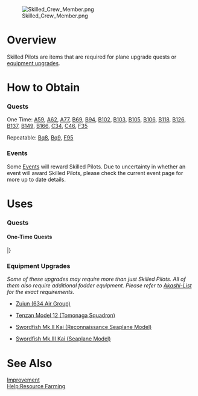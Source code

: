 [[File:Skilled_Crew_Member.png|right]]
=Overview=

Skilled Pilots are items that are required for plane upgrade quests or [[Improvement|equipment upgrades]]. 

=How to Obtain=
===Quests===

One Time: [[Quests#A59|A59]], 
[[Quests#A62|A62]], 
[[Quests#A77|A77]], 
[[Quests#B69|B69]], 
[[Quests#B94|B94]], 
[[Quests#B102|B102]], 
[[Quests#B103|B103]], 
[[Quests#B105|B105]], 
[[Quests#B106|B106]], 
[[Quests#B118|B118]], 
[[Quests#B126|B126]], 
[[Quests#B137|B137]], 
[[Quests#B149|B149]], 
[[Quests#B166|B166]], 
[[Quests#C34|C34]], 
[[Quests#C46|C46]], 
[[Quests#F35|F35]]
 
Repeatable: [[Quests#Bq8|Bq8]], 
[[Quests#Bq9|Bq9]], [[Quests#F95|F95]]

===Events===

Some [[Events]] will reward Skilled Pilots. Due to uncertainty in whether an event will award Skilled Pilots, please check the current event page for more up to date details.

=Uses=
===Quests===
<div class="mw-collapsible mw-collapsed"><h4>One-Time Quests</h4>
<div class="mw-collapsible-content">
{{QuestsHeader}}
{{Quests
| type = Factory
| listnum = F22
| reqQuest = Bm6
| namejp = 精鋭「艦戦」隊の新編成
| nameen = Organization of the new elite fighter force
| req = ''Skilled Pilot Required: Scrap two [[Zero Fighter Type 21]] and one [[Type 96 Fighter]] while your secretary ship is Houshou equipped with max-expertise [[Zero Fighter Type 21]]!''
*Completion Condition: Have a Skilled Pilot in the inventory, and:
*# Set [[Houshou]] equipped with a max-expertise [[Zero Fighter Type 21]] as the secretary ship, and then
*# Scrap two [[Zero Fighter Type 21]] and one [[Type 96 Fighter]]. 
| fuel = 0
| ammo = 0
| steel = 0
| bauxite = 50
| other = [[Zero Fighter Type 21 (Skilled)]]
| notes = Required for [[#F24|F24]] and [[#F28|F28]] 
''Monthly Quest''
| once = 
}}
{{Quests
| type = Factory
| listnum = F51
| reqQuest = 
| reqQuest2 = 
| namejp = 精鋭「水戦」隊の新編成
| nameen = Organize the New Elite Seaplane Group
| req = Organize a new Elite Squadron: Have a Secretary ship equipped with a [[Type 2 Seaplane Fighter Kai]] with Max Expertise and max modifications '''in the first slot'''and then scrap 2 [[Type 21 Zero Fighter]]s and 2 [[Zuiun]]. *Skilled Pilots is required to complete the process.
*Have a secretary ship equipped with a Maxed Expertise and Max Star '''in the first slot''' [[Type 2 Seaplane Fighter Kai]] and then Scrap 2 [[Type 21 Zero Fighter]] and 2 [[Zuiun]] in your inventory while the quest is activated.
| fuel = 0
| ammo = 0
| steel = 0
| bauxite = 50
| other = x1 [[Type 2 Seaplane Fighter Kai (Skilled)]]
| notes = Skilled Pilot is required for quest completion, Skilled Pilot will be consumed upon completion of quest.
| once  = true
}}
{{Quests
| type = Factory
| listnum = F52
| reqQuest = F51
| reqQuest2 = 
| namejp = 精精鋭「水戦」隊の増勢
| nameen = Expand the New Elite Seaplane Group
| req =  Organize a new Elite Squadron: Have a Secretary ship equipped with a [[Type 2 Seaplane Fighter Kai]] with Max Expertise and max modifications '''in the first slot''' and then scrap 2 [[Type 21 Zero Fighter]]s and 2 [[Zuiun]]. *Skilled Pilots is required to complete the process.
*Have a secretary ship equipped with a Maxed Expertise and Max Star [[Type 2 Seaplane Fighter Kai]] '''in the first slot''' and then Scrap 2 [[Type 21 Zero Fighter]] and 2 [[Zuiun]] in your inventory while the quest is activated.
| fuel = 0
| ammo = 0
| steel = 0
| bauxite = 50
| other = x1 [[Type 2 Seaplane Fighter Kai (Skilled)]]
| notes = Skilled Pilot is required for quest completion, Skilled Pilot will be consumed upon completion of quest.
| once  = true
}}
{{Quests
| type = Factory
| listnum = F58
| reqQuest = B102
| reqQuest2 = 
| reqQuest3 = 
| namejp = 精鋭「瑞雲」隊の編成.
| nameen = Organize the Elite "Zuiun" Group
| req = Have Hyuuga Kai as secretary, put a ★max "Zuiun (634 Air Group)" into her 4th slot, then scrap two Drum Canisters. Furthermore, have two "Type 99 Dive Bombers" and two "Zuiun" in your inventory. 
*This quest requires a "Skilled Pilot".
| fuel = 0
| ammo = 0
| steel = 0
| bauxite = 100
| other = [[Zuiun (634 Air Group/Skilled)]]
| notes = [[Zuiun (634 Air Group)]] will become a [[Zuiun (634 Air Group/Skilled)]] and One Skilled Pilot, two [[Type 99 Dive Bomber]]s and two [[Zuiun]] will be consumed upon completion of quest. 
| once  = true
}}
{{Quests
| type = Factory
| listnum = F62
| reqQuest = 
| reqQuest2 = 
| reqQuest3 = 
| namejp = 夜間作戦型艦上攻撃機の開発
| nameen = Development of carrier-based night bombers
| req = Equip a [[TBF]] in the first slot of your secretary ship, scrap x2 [[Type 13 Air RADAR]]s, x2 [[Type 22 Surface RADAR]]s and prepare 40 Development Materials, 10 Improvement Materials, 5000 ammo, 8000 bauxite,  1 Skilled Pilot and 1  New Aviation Armament Materials.
| fuel = 100
| ammo = 0
| steel = 0
| bauxite = 0
| other = [[TBM-3D]]
| notes = All above mentioned items that are prepared will be consumed upon the completion of this quest and the [[TBF]] will be turned into a [[TBM-3D]].
| once  = true
}}
{{Quests
| type = Factory
| listnum = F75
| reqQuest = 
| reqQuest2 = 
| reqQuest3 =
| namejp =  精鋭「航空戦艦」彗星隊の編成
| nameen = Organize the Elite "Battle Carrier" Suisei Air Group
| req = * Put [[Ise|Ise kai ni]] as the flagship, equip a [[Suisei Model 22 (634 Air Group)]] in the third slot. Scrap 3 [[Type 99 Dive Bomber]]s and 3 [[Suisei]], Prepare 3000 bauxite, a skilled crew member, 30 devmats and a New Model Aerial Armament Material. The resources and items will be consumed. 
| fuel = 0
| ammo = 634
| steel = 0
| bauxite = 0
| other = [[Suisei Model 22 (634 Air Group/Skilled)]]
| notes = All prepared items will disappear upon completion of quest and the [[Suisei Model 22 (634 Air Group)]] will become a [[Suisei Model 22 (634 Air Group/Skilled)]]
| once  = True
}}
{{Quests
| type = Factory
| listnum = F79
| reqQuest = 
| reqQuest2 = 
| reqQuest3 =
| namejp = 航空戦力の強化
| nameen = Air Force Expansion
| req = Air Force Expansion Mission: Scrap 3 fighters, 3 dive bombers, 3 torpedo bombers, 3 recon seaplanes, then prepare 1 Skilled Pilot as well as 1800 bauxite (The Skilled Pilot and bauxite will be consumed upon completion of this mission)
| fuel = 100
| ammo = 100
| steel = 0
| bauxite = 0
| other = '''Choose between the following rewards:'''<br> [[Zero Fighter Type 32 (Skilled)]] x1 <br>'''or'''<br> [[Type 1 Fighter Hayabusa Model II]] x1 <br> '''or''' <br> [[Zuiun (631st Air Group)]]
| notes = Skilled Pilot and 1800 Bauxite will be consumed upon the completion of this quest. <br>''Quarterly Quest''
| once  = 
}}
{{Quests
| type = Factory
| listnum = F80
| reqQuest = 
| reqQuest2 = 
| namejp =  戦闘機隊戦力の拡充 
| nameen = Expansion of Land Base Air Squadron
| req = Scrap four carrier fighters, four seaplanes and two carrier recons. Prepare one Skilled Crew Pilot, one set of New Aircraft Armament Materials and prepare 3000 Bauxite. 
* Completing this quest will consume 3000 bauxite and all the aforementioned materials.

| fuel = 0
| ammo = 100
| steel = 0
| bauxite = 0
| other = <br> '''Choose between the following rewards:'''<br> [[Reppuu Model 11]] x1 <br>'''or'''<br> [[Type 3 Fighter Hien]] x2 <br>'''or'''<br> [[Spitfire Mk.I]] x2
| notes = 
| once  = true
}}
{{Quests
| type = Factory
| listnum = F81
| reqQuest =
| reqQuest2 = 
| namejp = 基地航空隊戦力の拡充
| nameen = Expansion of Aircraft Carrier Forces
| req = Scrap 4 carrier fighters, 4 dive bombers, 4 torpedo bombers and prepare one Skilled Crew member, two sets of New Aircraft Armament Materials, and prepare 4,800 Bauxite.
* Completing this quest will consume 4800 bauxite and the aforementioned materials.

| fuel = 0
| ammo = 200
| steel = 0
| bauxite = 0
| other = '''Choose between the following rewards:'''<br> [[Raiden]] x1 <br>'''or'''<br> [[Prototype Toukai]] x1 <br>'''or'''<br> [[Shiden Type 11]] x2
| notes =
| once  = True
}}
{{Quests
| type = Factory
| listnum = F87
| reqQuest = B132
| reqQuest2 = F86
| reqQuest3 =
| namejp =「最精鋭「瑞雲」隊の編成
| nameen = Organize the most elite Zuiun Unit
| req = Have Ise Kai Ni or Hyuuga Kai Ni as your flagship and equip a [[Zuiun Kai Ni (634 Air Group)]] that is max modified on first slot, scrap 6 [[Zuiun]], 3 [[Suisei]], 1 [[Prototype Reppuu Late Model]], then prepare 2000 ammo, 8000 bauxite, 1 New Type Aviation Armament Material, 2 Skilled Crew Member
* All mentioned resources and materials will be consumed upon completion
| fuel = 0
| ammo = 0
| steel = 0
| bauxite = 0
| other = [[Zuiun Kai Ni (634 Air Group/Skilled)]]
| notes = * 2,000 ammo, 8,000 bauxite, 1 New Type Aviation Armament Material, 2 Skilled Crew Member will be consumed upon completion of quest<br> * [[Zuiun Kai Ni (634 Air Group)]] will transform into [[Zuiun Kai Ni (634 Air Group/Skilled)]]
| once  = True
}}
{{Quests
| type = Factory
| listnum = F88
| reqQuest = B137
| reqQuest2 =
| reqQuest3 =
| namejp = 一航戦精鋭「流星改」隊の編成
| nameen = Formation of the CarDiv 1's peerless "Ryuusei Kai" squadron
| req = With [[Akagi|Akagi Kai Ni/E]] as your flagship, equip the [[Ryuusei Kai (CarDiv 1)]] in the first slot with max expertise, then proceed to scrap x4 [[Ryuusei Kai]]s, x1 [[Saiun]], x2 [[Type 97 Torpedo Bomber]]s, and prepare 2800 ammo, 9000 bauxite, and 2 [[Skilled Pilots]].
* All mentioned resources and materials will be consumed upon completion
| fuel = 0
| ammo = 0
| steel = 0
| bauxite = 0
| other = [[Ryuusei Kai (CarDiv 1/Skilled)]] x1
| notes = * 2,800 ammo, 9,000 bauxite,,2 Skilled Crew Member will be consumed upon completion of quest<br> * [[Ryuusei Kai (CarDiv 1)]] will transform into [[Ryuusei Kai (CarDiv 1/Skilled)]]
| once  = True
}}
{{Quests
| type = Factory
| listnum = F91
| reqQuest =
| reqQuest2 =
| reqQuest3 =
| namejp = 	新鋭対潜哨戒航空戦力の導入
| nameen = Introduction of Cutting-Edge ASW Patrol Aircraft
| req = Have [[Kaga|Kaga Kai Ni Go]] as your secretary and equip the [[TBM-3D]] in her first slot, then proceed to scrap [[TBF]] x2, [[Ryuusei]] x1, and [[Ryuusei Kai]] x1, have 1,840 Ammo, 6,200 Bauxite, [[New Model Aviation Development Material]] x2, and [[Skilled Pilot|Skilled Crew Member]] x1 in your inventory.
| fuel = 0
| ammo = 0
| steel = 0
| bauxite = 0
| other =  [[TBM-3W+3S]]
| notes = '''Scrapping progress is only counted with Kaga Kai Ni Go'''<br>[[TBM-3D]] will become [[TBM-3W+3S]] upon completion. <br> All resources and items will be consumed upon completion of quest.
| once  = True
}}
|}
</div></div>

===Equipment Upgrades===

''Some of these upgrades may require more than just Skilled Pilots. All of them also require additional fodder equipment. Please refer to [https://akashi-list.me/ Akashi-List] for the exact requirements.''

* [[Zuiun (634 Air Group)]]

* [[Tenzan Model 12 (Tomonaga Squadron)]]

* [[Swordfish Mk.II Kai (Reconnaissance Seaplane Model)]]

* [[Swordfish Mk.III Kai (Seaplane Model)]]

{{Clear}}

=See Also=
[[Improvement]]<br>
[[Help:Resource Farming]]
{{Mechanics}}